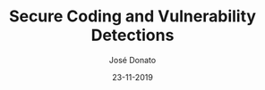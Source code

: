 ---
title: Secure Coding and Vulnerability Detections
type: article
author: José Donato
file: /DDSS_A2.pdf
snippet: How to develop a secure web application.
date: '23-11-2019'
---